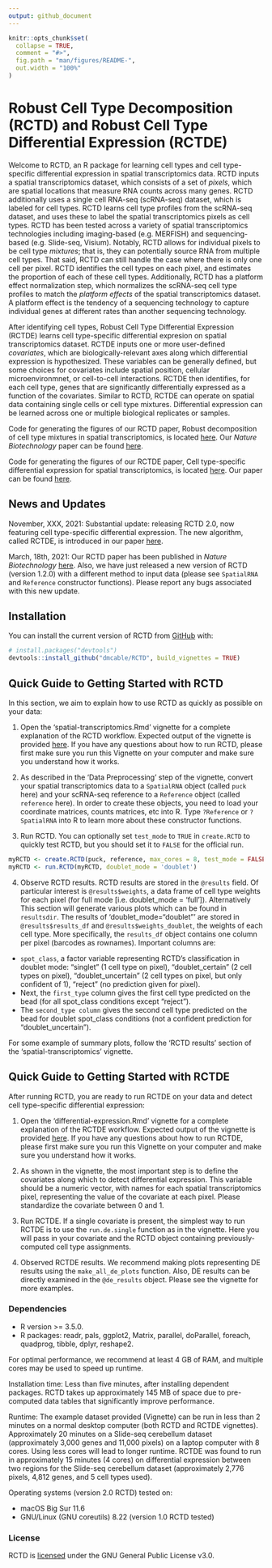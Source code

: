 ```yaml
---
output: github_document
---
```


<!-- README.md is generated from README.Rmd. Please edit that file -->

```r
knitr::opts_chunk$set(
  collapse = TRUE,
  comment = "#>",
  fig.path = "man/figures/README-",
  out.width = "100%"
)
```

# Robust Cell Type Decomposition (RCTD) and Robust Cell Type Differential Expression (RCTDE)

<!-- badges: start -->
<!-- badges: end -->

Welcome to RCTD, an R package for learning cell types and cell type-specific differential expression in spatial transcriptomics data. RCTD inputs a spatial transcriptomics dataset, which consists of a set of *pixels*, which are spatial locations
that measure RNA counts across many genes. RCTD additionally uses a single cell RNA-seq (scRNA-seq)
dataset, which is labeled for cell types. RCTD learns cell type profiles from the scRNA-seq dataset,
and uses these to label the spatial transcriptomics pixels as cell types. RCTD has been tested across a variety of spatial transcriptomics technologies including imaging-based (e.g. MERFISH) and sequencing-based (e.g. Slide-seq, Visium). Notably, RCTD allows for
individual pixels to be cell type *mixtures*; that is, they can potentially source RNA from 
multiple cell types. That said, RCTD can still handle the case where there is only one cell per pixel. RCTD identifies the cell types on each pixel, and estimates the proportion of each of these cell types. Additionally, RCTD has a platform effect normalization step, which
normalizes the scRNA-seq cell type profiles to match the *platform effects* of the spatial 
transcriptomics dataset. A platform effect is the tendency of a sequencing technology to capture individual genes at different rates than another sequencing technology.

After identifying cell types, Robust Cell Type Differential Expression (RCTDE) learns cell type-specific differential expresion on spatial transcriptomics dataset. RCTDE inputs one or more user-defined *covariates*, which are biologically-relevant axes along which differential expression is hypothesized. These variables can be generally defined, but some choices for covariates include spatial position, cellular microenvironmnet, or cell-to-cell interactions. RCTDE then identifies, for each cell type, genes that are significantly differentially expressed as a function of the covariates. Similar to RCTD, RCTDE can operate on spatial data containing single cells or cell type mixtures. Differential expression can be learned across one or multiple biological replicates or samples.

Code for generating the figures of our RCTD paper, Robust decomposition of cell type mixtures in spatial transcriptomics, is located [here](https://github.com/dmcable/RCTD/tree/master/AnalysisPaper). Our *Nature Biotechnology* paper can be found [here](https://www.nature.com/articles/s41587-021-00830-w).

Code for generating the figures of our RCTDE paper, Cell type-specific differential expression for spatial transcriptomics, is located [here](https://github.com/dmcable/RCTD/tree/master/AnalysisRCTDE). Our paper can be found [here](BIORXIV LINK).

## News and Updates

November, XXX, 2021: Substantial update: releasing RCTD 2.0, now featuring cell type-specific differential expression. The new algorithm, called RCTDE, is introduced in our paper [here](BIORXIV LINK).

March, 18th, 2021: Our RCTD paper has been published in *Nature Biotechnology* [here](https://www.nature.com/articles/s41587-021-00830-w). Also, we have just released a new version of RCTD (version 1.2.0) with a different method to input data (please see `SpatialRNA` and `Reference` constructor functions). Please report any bugs associated with this new update.

## Installation

You can install the current version of RCTD from [GitHub](https://github.com/dmcable/RCTD) with:

``` r
# install.packages("devtools")
devtools::install_github("dmcable/RCTD", build_vignettes = TRUE)
```

## Quick Guide to Getting Started with RCTD

In this section, we aim to explain how to use RCTD as quickly as possible on your data:

1. Open the 'spatial-transcriptomics.Rmd' vignette for a complete explanation of the RCTD workflow. Expected output of the vignette is provided [here](https://raw.githack.com/dmcable/RCTD/master/vignettes/spatial-transcriptomics.html). If you have any questions about how to run RCTD, please first make sure you run this Vignette on your computer and make sure you understand how it works.

2. As described in the 'Data Preprocessing' step of the vignette, convert your spatial transcriptomics data to a `SpatialRNA` object (called `puck` here) and your scRNA-seq reference to a `Reference` object (called `reference` here). In order to create these objects, you need to load your coordinate matrices, counts matrices, etc into R. Type `?Reference` or `?SpatialRNA` into R to learn more about these constructor functions.

3. Run RCTD. You can optionally set `test_mode` to `TRUE` in `create.RCTD` to quickly test RCTD, but you should set it to `FALSE` for the official run.
``` r
myRCTD <- create.RCTD(puck, reference, max_cores = 8, test_mode = FALSE) # here puck is the SpatialRNA object, and reference is the Reference object.
myRCTD <- run.RCTD(myRCTD, doublet_mode = 'doublet')
```
4. Observe RCTD results. RCTD results are stored in the `@results` field. Of particular interest is `@results$weights`, a data frame of cell type weights for each pixel (for full mode [i.e. doublet_mode = 'full']). Alternatively This section will generate various plots which can be found in `resultsdir`. The results of 'doublet_mode="doublet"' are stored in `@results$results_df` and `@results$weights_doublet`, the weights of each cell type. 
More specifically, the `results_df` object contains one column per pixel (barcodes as rownames). Important columns are:

* `spot_class`, a factor variable representing RCTD's classification in doublet mode: "singlet" (1 cell type on pixel), "doublet_certain" (2 cell types on pixel), "doublet_uncertain" (2 cell types on pixel, but only confident of 1), "reject" (no prediction given for pixel). 
* Next, the `first_type` column gives the first cell type predicted on the bead (for all spot_class conditions except "reject"). 
* The `second_type column` gives the second cell type predicted on the bead for doublet spot_class conditions (not a confident prediction for "doublet_uncertain").

For some example of summary plots, follow the 'RCTD results' section of the 'spatial-transcriptomics' vignette.

## Quick Guide to Getting Started with RCTDE

After running RCTD, you are ready to run RCTDE on your data and detect cell type-specific differential expression:

1. Open the 'differential-expression.Rmd' vignette for a complete explanation of the RCTDE workflow. Expected output of the vignette is provided [here](https://raw.githack.com/dmcable/RCTD/master/vignettes/differential-expression.html). If you have any questions about how to run RCTDE, please first make sure you run this Vignette on your computer and make sure you understand how it works.

2. As shown in the vignette, the most important step is to define the covariates along which to detect differential expression. This variable should be a numeric vector, with names for each spatial transcriptomics pixel, representing the value of the covariate at each pixel. Please standardize the covariate between 0 and 1. 

3. Run RCTDE. If a single covariate is present, the simplest way to run RCTDE is to use the `run.de.single` function as in the vignette. Here you will pass in your covariate and the RCTD object containing previously-computed cell type assignments.

4. Observed RCTDE results. We recommend making plots representing DE results using the `make_all_de_plots` function. Also, DE results can be directly examined in the `@de_results` object. Please see the vignette for more examples.

### Dependencies

* R version >= 3.5.0.
* R packages: readr, pals, ggplot2, Matrix, parallel, doParallel, foreach, quadprog, tibble, dplyr, reshape2.

For optimal performance, we recommend at least 4 GB of RAM, and multiple cores may be used to speed up runtime. 

Installation time: Less than five minutes, after installing dependent packages. RCTD takes up approximately 145 MB of space due to pre-computed data tables that significantly improve performance.

Runtime: The example dataset provided (Vignette) can be run in less than 2 minutes on a normal desktop computer (both RCTD and RCTDE vignettes). Approximately 20 minutes on a Slide-seq cerebellum dataset (approximately 3,000 genes and 11,000 pixels) on a laptop computer with 8 cores. Using less cores will lead to longer runtime. RCTDE was found to run in approximately 15 minutes (4 cores) on differential expression between two regions for the Slide-seq cerebellum dataset (approximately 2,776 pixels, 4,812 genes, and 5 cell types used).

Operating systems (version 2.0 RCTD) tested on:

* macOS Big Sur 11.6
* GNU/Linux (GNU coreutils) 8.22 (version 1.0 RCTD tested)

### License

RCTD is [licensed](https://github.com/dmcable/RCTD/blob/master/LICENSE) under the GNU General Public License v3.0.

